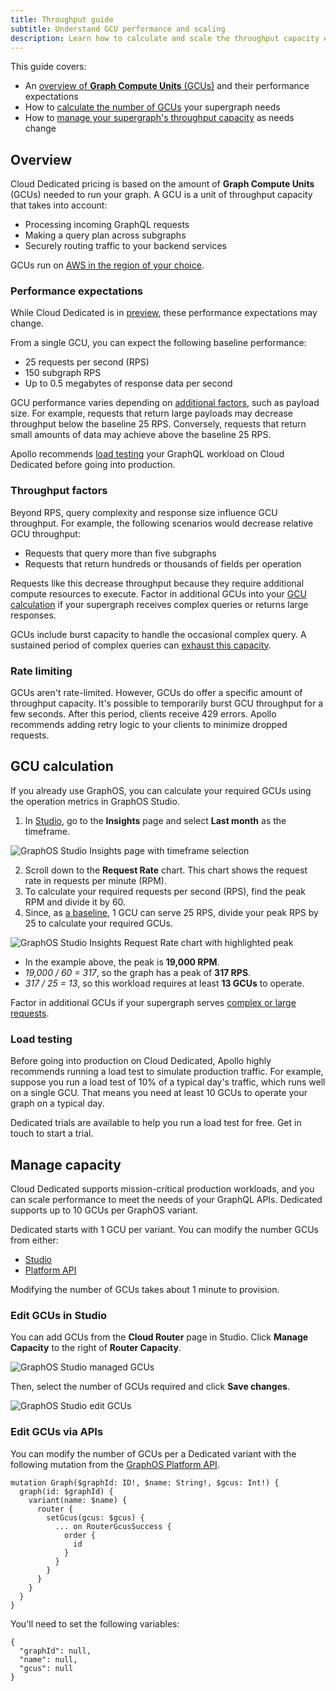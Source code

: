 ```yaml
---
title: Throughput guide
subtitle: Understand GCU performance and scaling
description: Learn how to calculate and scale the throughput capacity of your cloud supergraph.
---
```


<DedicatedPreview />

This guide covers:
- An [overview of **Graph Compute Units** (GCUs)](#overview) and their performance expectations
- How to [calculate the number of GCUs](#gcu-calculation) your supergraph needs
- How to [manage your supergraph's throughput capacity](#manage-capacity) as needs change

## Overview

Cloud Dedicated pricing is based on the amount of **Graph Compute Units** (GCUs) needed to run your graph. A GCU is a unit of throughput capacity that takes into account:

- Processing incoming GraphQL requests
- Making a query plan across subgraphs
- Securely routing traffic to your backend services

GCUs run on [AWS in the region of your choice](./#runs-on-aws).

### Performance expectations

<PreviewFeature>

While Cloud Dedicated is in [preview](#private-preview), these performance expectations may change.

</PreviewFeature>

From a single GCU, you can expect the following baseline performance:

- 25 requests per second (RPS)
- 150 subgraph RPS
- Up to 0.5 megabytes of response data per second

GCU performance varies depending on [additional factors](#throughput-factors), such as payload size. For example, requests that return large payloads may decrease throughput below the baseline 25 RPS. Conversely, requests that return small amounts of data may achieve above the baseline 25 RPS.

Apollo recommends [load testing](#load-testing) your GraphQL workload on Cloud Dedicated before going into production.

### Throughput factors

Beyond RPS, query complexity and response size influence GCU throughput. For example, the following scenarios would decrease relative GCU throughput:

- Requests that query more than five subgraphs
- Requests that return hundreds or thousands of fields per operation

Requests like this decrease throughput because they require additional compute resources to execute.
Factor in additional GCUs into your [GCU calculation](#gcu-calculation) if your supergraph receives complex queries or returns large responses.

<Note>

GCUs include burst capacity to handle the occasional complex query. A sustained period of complex queries can [exhaust this capacity](#rate-limiting).

</Note>

### Rate limiting

GCUs aren't rate-limited. However, GCUs do offer a specific amount of throughput capacity. It's possible to temporarily burst GCU throughput for a few seconds. After this period, clients receive 429 errors. Apollo recommends adding retry logic to your clients to minimize dropped requests.

## GCU calculation

If you already use GraphOS, you can calculate your required GCUs using the operation metrics in GraphOS Studio.

1. In [Studio](https://studio.apollographql.com?referrer=docs-content), go to the **Insights** page and select **Last month** as the timeframe.

<img
  className="screenshot"
  alt="GraphOS Studio Insights page with timeframe selection"
  src="../../img/cloud-dedicated/insights-page.png"
/>

2. Scroll down to the **Request Rate** chart. This chart shows the request rate in requests per minute (RPM). 
3. To calculate your required requests per second (RPS), find the peak RPM and divide it by 60.
4. Since, as [a baseline](#performance-expectations), 1 GCU can serve 25 RPS, divide your peak RPS by 25 to calculate your required GCUs.

<img
  className="screenshot"
  alt="GraphOS Studio Insights Request Rate chart with highlighted peak"
  src="../../img/cloud-dedicated/request-rate.png"
/>

- In the example above, the peak is **19,000 RPM**.
- _19,000 / 60 = 317_, so the graph has a peak of **317 RPS**.
- _317 / 25 = 13_, so this workload requires at least **13 GCUs** to operate.

<Note>

Factor in additional GCUs if your supergraph serves [complex or large requests](#throughput-factors).

</Note>

### Load testing

Before going into production on Cloud Dedicated, Apollo highly recommends running a load test to simulate production traffic.
For example, suppose you run a load test of 10% of a typical day's traffic, which runs well on a single GCU. That means you need at least 10 GCUs to operate your graph on a typical day.

Dedicated trials are available to help you run a load test for free. <TrackableLink href="https://www.apollographql.com/contact-sales?type=dedicated&referrer=docs" eventName="content_contact_cloud">Get in touch</TrackableLink> to start a trial.

## Manage capacity

Cloud Dedicated supports mission-critical production workloads, and you can scale performance to meet the needs of your GraphQL APIs. Dedicated supports up to 10 GCUs per GraphOS variant.

Dedicated starts with 1 GCU per variant. You can modify the number GCUs from either:
* [Studio](#edit-gcus-in-studio)
* [Platform API](#edit-gcus-via-apis)

<Note>
Modifying the number of GCUs takes about 1 minute to provision.
</Note>

### Edit GCUs in Studio

You can add GCUs from the **Cloud Router** page in Studio. Click **Manage Capacity** to the right of **Router Capacity**.

<img
  className="screenshot"
  alt="GraphOS Studio managed GCUs"
  src="../../img/cloud-dedicated/manage-capacity.png"
/>

Then, select the number of GCUs required and click **Save changes**.

<img
  className="screenshot"
  alt="GraphOS Studio edit GCUs"
  src="../../img/cloud-dedicated/gcus-scale.png"
/>

### Edit GCUs via APIs

You can modify the number of GCUs per a Dedicated variant with the following mutation from the [GraphOS Platform API](/graphos/platform-api/).

```
mutation Graph($graphId: ID!, $name: String!, $gcus: Int!) {
  graph(id: $graphId) {
    variant(name: $name) {
      router {
        setGcus(gcus: $gcus) {
          ... on RouterGcusSuccess {
            order {
              id
            }
          }
        }
      }
    }
  }
}
```

You'll need to set the following variables:
```
{
  "graphId": null,
  "name": null,
  "gcus": null
}
```